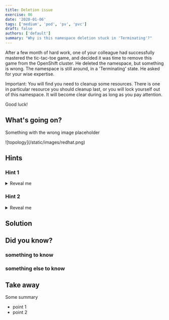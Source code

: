 ```yaml
---
title: Deletion issue
exercise: 06
date: '2020-01-06'
tags: ['medium', 'pod', 'pv', 'pvc']
draft: false
authors: ['default']
summary: "Why is this namespace deletion stuck in 'Terminating'?"
---
```

After a few month of hard work, one of your colleague had successfully mastered the tic-tac-toe game, and decided
it was time to remove this game from the OpenShift cluster. He deleted the namespace, but something is wrong.
The namespace is still around, in a 'Terminating' state. He asked for your wise expertise.

Important: You will find you need to cleanup some resources. There is one in particular resource you should cleanup last,
or you will lock yourself out of this namespace. It will become clear during as long as you pay attention.

Good luck!

<TOCInline toc={props.toc} asDisclosure />


## What's going on?
Something with the wrong image placeholder

<Zoom>
![topology](/static/images/redhat.png)
</Zoom>



## Hints
### Hint 1
<details>
  <summary>Reveal me</summary>

Something

</details>

### Hint 2
<details>
  <summary>Reveal me</summary>

Something
</details>


## Solution


## Did you know?

### something to know


### something else to know


## Take away
Some summary
- point 1
- point 2


